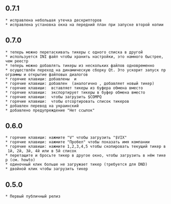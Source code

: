 == 0.7.1 ==
 * исправлена небольшая утечка дескрипторов
 * исправлена установка окна на передний план при запуске второй копии

== 0.7.0 ==
 * теперь можно перетаскивать тикеры с одного списка в другой
 * используется INI файл чтобы хранить настройки, это намного быстрее, чем реестр
 * теперь можно добавлять тикеры из нескольких файлов одновременно
 * осуществлён переход на динамическую сборку Qt. Это ускорит запуск программы и открытие файловых диалогов
 * горячие клавиши: добавлены {{{PageUp}}} и {{{PageDown}}}
 * горячие клавиши: добавлен {{{Insert}}} (аналогично {{{O}}}, добавляет новый тикер)
 * горячие клавиши: {{{P}}} вставляет тикеры из буфера обмена вместо {{{C}}}
 * горячие клавиши: {{{C}}} экспортирует тикеры в буфер обмена вместо {{{D}}}
 * горячие клавиши: {{{Q}}} чтобы загрузить $COMPQ
 * горячие клавиши: {{{R}}} чтобы отсортировать список тикеров
 * добавлен перевод на украинский
 * добавлено предупреждение "Нет ссылок"

== 0.6.0 ==
 * горячие клавиши: нажмите "V" чтобы загрузить "$VIX"
 * горячие клавиши: нажмите "Пробел" чтобы показать имя компании
 * горячие клавиши: нажмите 1,2,3,4,5 чтобы скопировать текущий тикер в 1й, 2й, 3й, 4й или в 5й список
 * перетащите и бросьте тикер в другое окно, чтобы загрузить в нём тикер (см. howto)
 * одиночный клик больше не загружает тикер (требуется для DND)
 * двойной клик чтобы загрузить тикер

== 0.5.0 ==
 * Первый публичный релиз